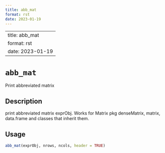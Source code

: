 ```yaml
--- 
title: abb_mat 
format: rst 
date: 2023-01-19 
--- 
```

--- 
title: abb_mat 
format: rst 
date: 2023-01-19 
--- 
# `abb_mat`

Print abbreviated matrix


## Description

print abbreviated matrix exprObj. Works for Matrix pkg denseMatrix,
 matrix, data.frame and classes that inherit them.


## Usage

```r
abb_mat(exprObj, nrows, ncols, header = TRUE)
```


